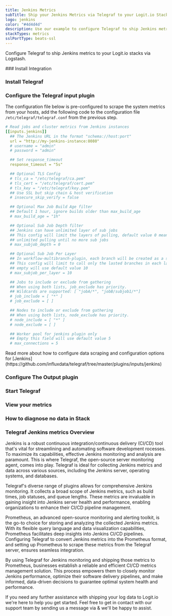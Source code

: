 ```yaml
---
title: Jenkins Metrics
subTitle: Ship your Jenkins Metrics via Telegraf to your Logit.io Stack
logo: jenkins
color: "#4d4d4d"
description: Use our example to configure Telegraf to ship Jenkins metrics to your Logit.io stacks. Configure Telegraf to send Jenkins metrics to Logstash or Elastic.
stackTypes: metrics
sslPortType: beats-ssl
---
```


Configure Telegraf to ship Jenkins metrics to your Logit.io stacks via Logstash.

<Steps>
  ### Install Integration
  <InstallIntegration/>

  ### Install Telegraf

  <InstallTelegraf />

  ### Configure the Telegraf input plugin

  The configuration file below is pre-configured to scrape the system metrics from your hosts, add the following code to the configuration file `/etc/telegraf/telegraf.conf` from the previous step.

  ```yaml copy
  # Read jobs and cluster metrics from Jenkins instances
  [[inputs.jenkins]]
    ## The Jenkins URL in the format "schema://host:port"
    url = "http://my-jenkins-instance:8080"
    # username = "admin"
    # password = "admin"

    ## Set response_timeout
    response_timeout = "5s"

    ## Optional TLS Config
    # tls_ca = "/etc/telegraf/ca.pem"
    # tls_cert = "/etc/telegraf/cert.pem"
    # tls_key = "/etc/telegraf/key.pem"
    ## Use SSL but skip chain & host verification
    # insecure_skip_verify = false

    ## Optional Max Job Build Age filter
    ## Default 1 hour, ignore builds older than max_build_age
    # max_build_age = "1h"

    ## Optional Sub Job Depth filter
    ## Jenkins can have unlimited layer of sub jobs
    ## This config will limit the layers of pulling, default value 0 means
    ## unlimited pulling until no more sub jobs
    # max_subjob_depth = 0

    ## Optional Sub Job Per Layer
    ## In workflow-multibranch-plugin, each branch will be created as a sub job.
    ## This config will limit to call only the lasted branches in each layer,
    ## empty will use default value 10
    # max_subjob_per_layer = 10

    ## Jobs to include or exclude from gathering
    ## When using both lists, job_exclude has priority.
    ## Wildcards are supported: [ "jobA/*", "jobB/subjob1/*"]
    # job_include = [ "*" ]
    # job_exclude = [ ]

    ## Nodes to include or exclude from gathering
    ## When using both lists, node_exclude has priority.
    # node_include = [ "*" ]
    # node_exclude = [ ]

    ## Worker pool for jenkins plugin only
    ## Empty this field will use default value 5
    # max_connections = 5
  ```

  <Callout type="info">
    Read more about how to configure data scraping and configuration options for [Jenkins](https://github.com/influxdata/telegraf/tree/master/plugins/inputs/jenkins)
  </Callout>

  ### Configure The Output plugin

  <TelegrafOutputPlugin />

  ### Start Telegraf

  <StartTelegraf />

  ### View your metrics
  <LaunchStack source="Jenkins_Metrics_via_Telegraf" utmMedium="metrics" utmCampaign="telegraf-Jenkins-metrics" />

  ### How to diagnose no data in Stack

  <DiagnoseNoData />

</Steps>

### Telegraf Jenkins metrics Overview

Jenkins is a robust continuous integration/continuous delivery (CI/CD) tool that's vital for streamlining and automating software development 
rocesses. To maximize its capabilities, effective Jenkins monitoring and analysis are paramount. This is where Telegraf, the open-source server 
monitoring agent, comes into play. Telegraf is ideal for collecting Jenkins metrics and data across various sources, including the Jenkins 
server, operating systems, and databases.

Telegraf's diverse range of plugins allows for comprehensive Jenkins monitoring. It collects a broad scope of Jenkins metrics, such as build 
times, job statuses, and queue lengths. These metrics are invaluable in gaining insight into Jenkins server health and performance, enabling 
organizations to enhance their CI/CD pipeline management.

Prometheus, an advanced open-source monitoring and alerting toolkit, is the go-to choice for storing and analyzing the collected Jenkins metrics. 
With its flexible query language and data visualization capabilities, Prometheus facilitates deep insights into Jenkins CI/CD pipelines. 
Configuring Telegraf to convert Jenkins metrics into the Prometheus format, and setting up Prometheus to scrape these metrics from the Telegraf 
server, ensures seamless integration.

By using Telegraf for Jenkins monitoring and shipping those metrics to Prometheus, businesses establish a reliable and efficient CI/CD metrics 
management solution. This process empowers them to closely monitor Jenkins performance, optimize their software delivery pipelines, and make 
informed, data-driven decisions to guarantee optimal system health and performance.

If you need any further assistance with shipping your log data to Logit.io we're here to help you get started. Feel free to get in contact with 
our support team by sending us a message via <IntercomButton text="live chat" /> & we'll be happy to assist.